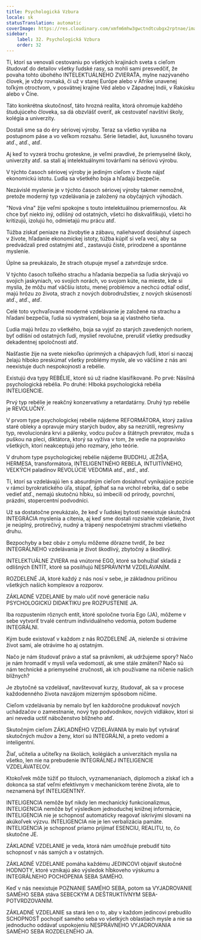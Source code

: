 ```yaml
---
title: Psychologická Vzbura
locale: sk
statusTranslation: automatic
coverImage: https://res.cloudinary.com/xmfm6mhw3gwctndtcubgx2rptnae/image/upload/v1740337243/small_cover_educacion_fundamental_a051170f1c.webp
sidebar:
    label: 32. Psychologická Vzbura
    order: 32
---
```

Tí, ktorí sa venovali cestovaniu po všetkých krajinách sveta s cieľom študovať do detailov všetky ľudské rasy, sa mohli sami presvedčiť, že povaha tohto úbohého INTELEKTUÁLNEHO ZVIERAŤA, mylne nazývaného človek, je vždy rovnaká, či už v starej Európe alebo v Afrike unavenej toľkým otroctvom, v posvätnej krajine Véd alebo v Západnej Indii, v Rakúsku alebo v Číne.

Táto konkrétna skutočnosť, táto hrozná realita, ktorá ohromuje každého študujúceho človeka, sa dá obzvlášť overiť, ak cestovateľ navštívi školy, kolégia a univerzity.

Dostali sme sa do éry sériovej výroby. Teraz sa všetko vyrába na postupnom páse a vo veľkom rozsahu. Série lietadiel, áut, luxusného tovaru atď., atď., atď.

Aj keď to vyzerá trochu groteskne, je veľmi pravdivé, že priemyselné školy, univerzity atď. sa stali aj intelektuálnymi továrňami na sériovú výrobu.

V týchto časoch sériovej výroby je jediným cieľom v živote nájsť ekonomickú istotu. Ľudia sa všetkého boja a hľadajú bezpečie.

Nezávislé myslenie je v týchto časoch sériovej výroby takmer nemožné, pretože moderný typ vzdelávania je založený na obyčajných výhodách.

"Nová vlna" žije veľmi spokojne s touto intelektuálnou priemernosťou. Ak chce byť niekto iný, odlišný od ostatných, všetci ho diskvalifikujú, všetci ho kritizujú, izolujú ho, odmietajú mu prácu atď.

Túžba získať peniaze na živobytie a zábavu, naliehavosť dosiahnuť úspech v živote, hľadanie ekonomickej istoty, túžba kúpiť si veľa vecí, aby sa predvádzali pred ostatnými atď., zastavujú čisté, prirodzené a spontánne myslenie.

Úplne sa preukázalo, že strach otupuje myseľ a zatvrdzuje srdce.

V týchto časoch toľkého strachu a hľadania bezpečia sa ľudia skrývajú vo svojich jaskyniach, vo svojich norách, vo svojom kúte, na mieste, kde si myslia, že môžu mať väčšiu istotu, menej problémov a nechcú odtiaľ odísť, majú hrôzu zo života, strach z nových dobrodružstiev, z nových skúseností atď., atď., atď.

Celé toto vychvaľované moderné vzdelávanie je založené na strachu a hľadaní bezpečia, ľudia sú vystrašení, boja sa aj vlastného tieňa.

Ľudia majú hrôzu zo všetkého, boja sa vyjsť zo starých zavedených noriem, byť odlišní od ostatných ľudí, myslieť revolučne, prerušiť všetky predsudky dekadentnej spoločnosti atď.

Našťastie žije na svete niekoľko úprimných a chápavých ľudí, ktorí si naozaj želajú hlboko preskúmať všetky problémy mysle, ale vo väčšine z nás ani neexistuje duch nespokojnosti a rebélie.

Existujú dva typy REBÉLIE, ktoré sú už riadne klasifikované. Po prvé: Násilná psychologická rebélia. Po druhé: Hlboká psychologická rebélia INTELIGENCIE.

Prvý typ rebélie je reakčný konzervatívny a retardatárny. Druhý typ rebélie je REVOLUČNÝ.

V prvom type psychologickej rebélie nájdeme REFORMÁTORA, ktorý zašíva staré obleky a opravuje múry starých budov, aby sa nezrútili, regresívny typ, revolucionára krvi a pálenky, vodcu pučov a štátnych prevratov, muža s puškou na pleci, diktátora, ktorý sa vyžíva v tom, že vedie na popravisko všetkých, ktorí neakceptujú jeho rozmary, jeho teórie.

V druhom type psychologickej rebélie nájdeme BUDDHU, JEŽIŠA, HERMESA, transformátora, INTELIGENTNÉHO REBELA, INTUITÍVNEHO, VEĽKÝCH paladínov REVOLÚCIE VEDOMIA atď., atď., atď.

Tí, ktorí sa vzdelávajú len s absurdným cieľom dosiahnuť vynikajúce pozície v rámci byrokratického úľa, stúpať, šplhať sa na vrchol rebríka, dať o sebe vedieť atď., nemajú skutočnú hĺbku, sú imbecili od prírody, povrchní, prázdni, stopercentní podvodníci.

Už sa dostatočne preukázalo, že keď v ľudskej bytosti neexistuje skutočná INTEGRÁCIA myslenia a cítenia, aj keď sme dostali rozsiahle vzdelanie, život je neúplný, protirečivý, nudný a trápený nespočetnými strachmi všetkého druhu.

Bezpochyby a bez obáv z omylu môžeme dôrazne tvrdiť, že bez INTEGRÁLNEHO vzdelávania je život škodlivý, zbytočný a škodlivý.

INTELEKTUÁLNE ZVIERA má vnútorné EGO, ktoré sa bohužiaľ skladá z odlišných ENTÍT, ktoré sa posilňujú NESPRÁVNYM VZDELÁVANÍM.

ROZDELENÉ JA, ktoré každý z nás nosí v sebe, je základnou príčinou všetkých našich komplexov a rozporov.

ZÁKLADNÉ VZDELANIE by malo učiť nové generácie našu PSYCHOLOGICKÚ DIDAKTIKU pre ROZPUSTENIE JA.

Iba rozpustením rôznych entít, ktoré spoločne tvoria Ego (JA), môžeme v sebe vytvoriť trvalé centrum individuálneho vedomia, potom budeme INTEGRÁLNI.

Kým bude existovať v každom z nás ROZDELENÉ JA, nielenže si otrávime život sami, ale otrávime ho aj ostatným.

Načo je nám študovať právo a stať sa právnikmi, ak udržujeme spory? Načo je nám hromadiť v mysli veľa vedomostí, ak sme stále zmätení? Načo sú nám technické a priemyselné zručnosti, ak ich používame na ničenie našich blížnych?

Je zbytočné sa vzdelávať, navštevovať kurzy, študovať, ak sa v procese každodenného života navzájom mizerným spôsobom ničíme.

Cieľom vzdelávania by nemalo byť len každoročne produkovať nových uchádzačov o zamestnanie, nový typ podvodníkov, nových vidlákov, ktorí si ani nevedia uctiť náboženstvo blížneho atď.

Skutočným cieľom ZÁKLADNÉHO VZDELÁVANIA by malo byť vytvárať skutočných mužov a ženy, ktorí sú INTEGRÁLNI, a preto vedomí a inteligentní.

Žiaľ, učitelia a učiteľky na školách, kolégiách a univerzitách myslia na všetko, len nie na prebudenie INTEGRÁLNEJ INTELIGENCIE VZDELÁVATEĽOV.

Ktokoľvek môže túžiť po tituloch, vyznamenaniach, diplomoch a získať ich a dokonca sa stať veľmi efektívnym v mechanickom teréne života, ale to neznamená byť INTELIGENTNÝ.

INTELIGENCIA nemôže byť nikdy len mechanický funkcionalizmus, INTELIGENCIA nemôže byť výsledkom jednoduchej knižnej informácie, INTELIGENCIA nie je schopnosť automaticky reagovať iskrivými slovami na akúkoľvek výzvu. INTELIGENCIA nie je len verbalizácia pamäte. INTELIGENCIA je schopnosť priamo prijímať ESENCIU, REALITU, to, čo skutočne JE.

ZÁKLADNÉ VZDELANIE je veda, ktorá nám umožňuje prebudiť túto schopnosť v nás samých a v ostatných.

ZÁKLADNÉ VZDELANIE pomáha každému JEDINCOVI objaviť skutočné HODNOTY, ktoré vznikajú ako výsledok hĺbkoveho výskumu a INTEGRÁLNEHO POCHOPENIA SEBA SAMÉHO.

Keď v nás neexistuje POZNANIE SAMÉHO SEBA, potom sa VYJADROVANIE SAMÉHO SEBA stáva SEBECKÝM A DEŠTRUKTÍVNYM SEBA-POTVRDZOVANÍM.

ZÁKLADNÉ VZDELANIE sa stará len o to, aby v každom jedincovi prebudilo SCHOPNOSŤ pochopiť samého seba vo všetkých oblastiach mysle a nie sa jednoducho oddávať uspokojeniu NESPRÁVNEHO VYJADROVANIA SAMÉHO SEBA ROZDELENÉHO JA.

